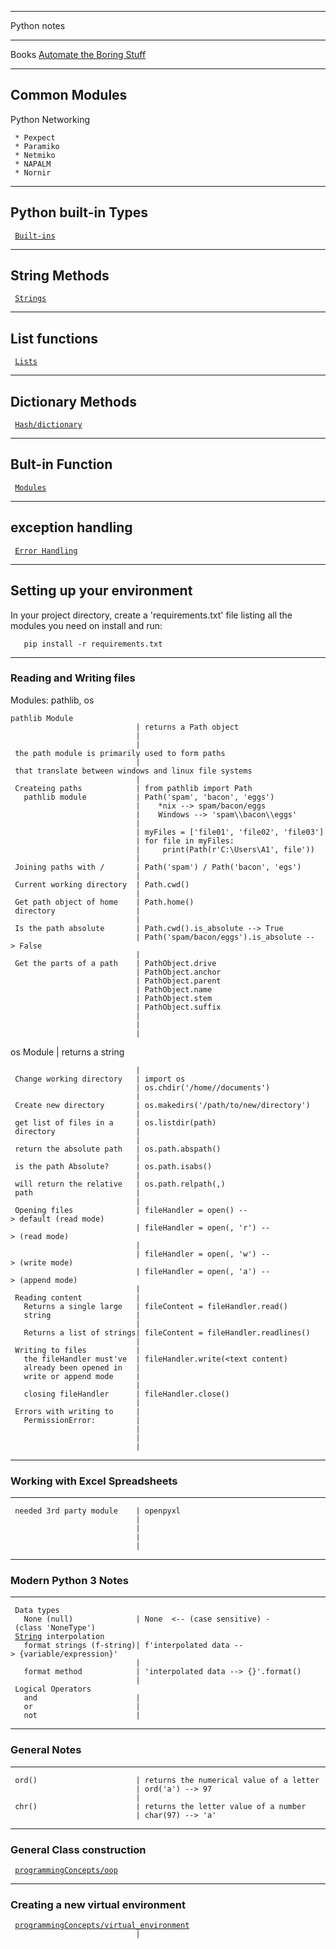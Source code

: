 --------------------------------------------------------------------------------
Python notes
--------------------------------------------------------------------------------
Books
[[AtBS|Automate the Boring Stuff]]
--------------------------------------------------------------------------------
== Common Modules ==
Python Networking
  * Pexpect
  * Paramiko
  * Netmiko
  * NAPALM
  * Nornir
--------------------------------------------------------------------------------
== Python built-in Types ==
  [[programmingConcepts/builtins|Built-ins]]
--------------------------------------------------------------------------------
== String Methods ==
  [[programmingConcepts/strings|Strings]]
--------------------------------------------------------------------------------
== List functions ==
  [[programmingConcepts/lists|Lists]]
--------------------------------------------------------------------------------
== Dictionary Methods ==
  [[programmingConcepts/hash-dict|Hash/dictionary]]
--------------------------------------------------------------------------------
== Bult-in Function ==
  [[programmingConcepts/Modules|Modules]]
--------------------------------------------------------------------------------
== exception handling ==
  [[programmingConcepts/Error_handling|Error Handling]]
--------------------------------------------------------------------------------
== Setting up your environment ==
In your project directory, create a 'requirements.txt' file listing
all the modules you need on install and run:
    pip install -r requirements.txt

--------------------------------------------------------------------------------
=== Reading and Writing files ===
Modules: pathlib, os
 pathlib Module
                             | returns a Path object
                             |
                             | the path module is primarily used to form paths
                             | that translate between windows and linux file systems
                             |
  Createing paths            | from pathlib import Path
    pathlib module           | Path('spam', 'bacon', 'eggs')
                             |    *nix --> spam/bacon/eggs
                             |    Windows --> 'spam\\bacon\\eggs'
                             |
                             | myFiles = ['file01', 'file02', 'file03']
                             | for file in myFiles:
                             |     print(Path(r'C:\Users\A1', file'))
                             |
  Joining paths with /       | Path('spam') / Path('bacon', 'egs')
                             |
  Current working directory  | Path.cwd()
                             |
  Get path object of home    | Path.home()
  directory                  |
                             |
  Is the path absolute       | Path.cwd().is_absolute --> True
                             | Path('spam/bacon/eggs').is_absolute --> False
                             |
  Get the parts of a path    | PathObject.drive
                             | PathObject.anchor
                             | PathObject.parent
                             | PathObject.name
                             | PathObject.stem
                             | PathObject.suffix
                             |
                             |
                             |
os Module                    | returns a string
                             |
  Change working directory   | import os
                             | os.chdir('/home/<use name>/documents')
                             |
  Create new directory       | os.makedirs('/path/to/new/directory')
                             |
  get list of files in a     | os.listdir(path)
  directory                  |
                             |
  return the absolute path   | os.path.abspath(<path>)
                             |
  is the path Absolute?      | os.path.isabs(<path>)
                             |
  will return the relative   | os.path.relpath(<path>,<start>)
  path                       |
                             |
  Opening files              | fileHandler = open(<path to file>) --> default (read mode)
                             | fileHandler = open(<path to file>, 'r') --> (read mode)
                             |
                             | fileHandler = open(<path to file>, 'w') --> (write mode)
                             | fileHandler = open(<path to file>, 'a') --> (append mode)
                             |
  Reading content            |
    Returns a single large   | fileContent = fileHandler.read()
    string                   |
                             |
    Returns a list of strings| fileContent = fileHandler.readlines()
                             |
  Writing to files           |
    the fileHandler must've  | fileHandler.write(<text content)
    already been opened in   |
    write or append mode     |
                             |
    closing fileHandler      | fileHandler.close()
                             |
  Errors with writing to     |
    PermissionError:         |
                             |
                             |
                             |
--------------------------------------------------------------------------------
=== Working with Excel Spreadsheets ===
--------------------------------------------------------------------------------
  needed 3rd party module    | openpyxl
                             |
                             |
                             |
                             |
--------------------------------------------------------------------------------
=== Modern Python 3 Notes ===
--------------------------------------------------------------------------------
  Data types
    None (null)              | None  <-- (case sensitive) - (class 'NoneType')
  [[String]] interpolation
    format strings (f-string)| f'interpolated data --> {variable/expression}'
                             |
    format method            | 'interpolated data --> {}'.format(<value>)
                             |
  Logical Operators
    and                      |
    or                       |
    not                      |
--------------------------------------------------------------------------------
=== General Notes ===
--------------------------------------------------------------------------------
  ord()                      | returns the numerical value of a letter
                             | ord('a') --> 97
                             |
  chr()                      | returns the letter value of a number
                             | char(97) --> 'a'
--------------------------------------------------------------------------------
=== General Class construction ===
  [[programmingConcepts/oop]]
--------------------------------------------------------------------------------
=== Creating a new virtual environment ===
  [[programmingConcepts/virtual_environment]]
                             |

